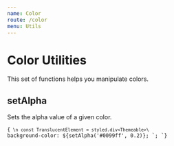 ```yaml
---
name: Color
route: /color
menu: Utils
---
```



# Color Utilities

This set of functions helps you manipulate colors.

## setAlpha

Sets the alpha value of a given color.

<Code className="language-jsx">{`
\n
const TranslucentElement = styled.div<Themeable>\`
  background-color: \${setAlpha('#0099ff', 0.2)};
\`;
`}</Code>




